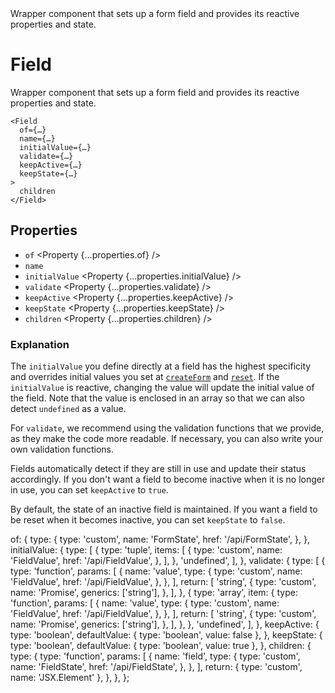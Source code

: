 
<Title>Field</Title>
<Description>
  Wrapper component that sets up a form field and provides its reactive
  properties and state.
</Description>

# Field

Wrapper component that sets up a form field and provides its reactive properties and state.

```tsx
<Field
  of={…}
  name={…}
  initialValue={…}
  validate={…}
  keepActive={…}
  keepState={…}
>
  children
</Field>
```

## Properties

- `of` <Property {...properties.of} />
- `name` <Property type="string" />
- `initialValue` <Property {...properties.initialValue} />
- `validate` <Property {...properties.validate} />
- `keepActive` <Property {...properties.keepActive} />
- `keepState` <Property {...properties.keepState} />
- `children` <Property {...properties.children} />

### Explanation

The `initialValue` you define directly at a field has the highest specificity and overrides initial values you set at <A href="/api/createForm">`createForm`</A> and <A href="/api/reset">`reset`</A>. If the `initialValue` is reactive, changing the value will update the initial value of the field. Note that the value is enclosed in an array so that we can also detect `undefined` as a value.

For `validate`, we recommend using the validation functions that we provide, as they make the code more readable. If necessary, you can also write your own validation functions.

Fields automatically detect if they are still in use and update their status accordingly. If you don't want a field to become inactive when it is no longer in use, you can set `keepActive` to `true`.

By default, the state of an inactive field is maintained. If you want a field to be reset when it becomes inactive, you can set `keepState` to `false`.

  of: {
    type: {
      type: 'custom',
      name: 'FormState',
      href: '/api/FormState',
    },
  },
  initialValue: {
    type: [
      {
        type: 'tuple',
        items: [
          {
            type: 'custom',
            name: 'FieldValue',
            href: '/api/FieldValue',
          },
        ],
      },
      'undefined',
    ],
  },
  validate: {
    type: [
      {
        type: 'function',
        params: [
          {
            name: 'value',
            type: {
              type: 'custom',
              name: 'FieldValue',
              href: '/api/FieldValue',
            },
          },
        ],
        return: [
          'string',
          {
            type: 'custom',
            name: 'Promise',
            generics: ['string'],
          },
        ],
      },
      {
        type: 'array',
        item: {
          type: 'function',
          params: [
            {
              name: 'value',
              type: {
                type: 'custom',
                name: 'FieldValue',
                href: '/api/FieldValue',
              },
            },
          ],
          return: [
            'string',
            {
              type: 'custom',
              name: 'Promise',
              generics: ['string'],
            },
          ],
        },
      },
      'undefined',
    ],
  },
  keepActive: {
    type: 'boolean',
    defaultValue: { type: 'boolean', value: false },
  },
  keepState: {
    type: 'boolean',
    defaultValue: { type: 'boolean', value: true },
  },
  children: {
    type: {
      type: 'function',
      params: [
        {
          name: 'field',
          type: {
            type: 'custom',
            name: 'FieldState',
            href: '/api/FieldState',
          },
        },
      ],
      return: { type: 'custom', name: 'JSX.Element' },
    },
  },
};
